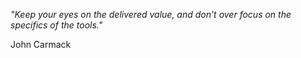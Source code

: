 
_"Keep your eyes on the delivered value, and don’t over focus on the specifics of the tools."_

John Carmack
